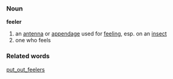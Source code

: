 === Noun ===
'''feeler'''
# an [[antenna]] or [[appendage]] used for [[feel]]ing, esp. on an [[insect]]
# one who feels

=== Related words ===
[[put_out_feelers]]